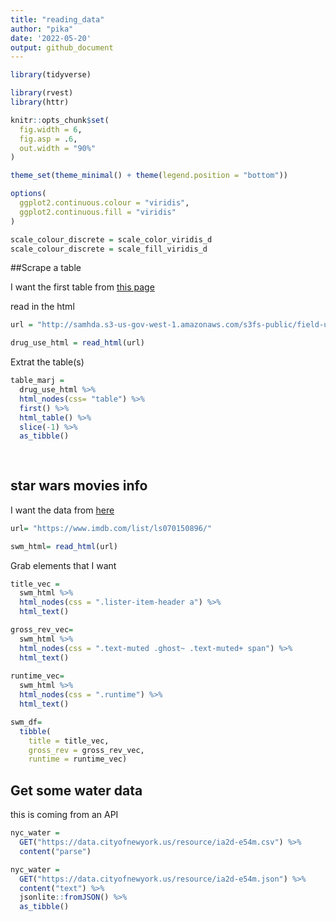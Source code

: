 ```yaml
---
title: "reading_data"
author: "pika"
date: '2022-05-20'
output: github_document
---
```


```r
library(tidyverse)

library(rvest)
library(httr)

knitr::opts_chunk$set(
  fig.width = 6,
  fig.asp = .6,
  out.width = "90%"
)

theme_set(theme_minimal() + theme(legend.position = "bottom"))

options(
  ggplot2.continuous.colour = "viridis",
  ggplot2.continuous.fill = "viridis"
)

scale_colour_discrete = scale_color_viridis_d
scale_colour_discrete = scale_fill_viridis_d
```

##Scrape a table

I want the first table from [this page](https://www.bestplaces.net/cost_of_living/city/new_york/new_york)

read in the html
```r
url = "http://samhda.s3-us-gov-west-1.amazonaws.com/s3fs-public/field-uploads/2k15StateFiles/NSDUHsaeShortTermCHG2015.htm"

drug_use_html = read_html(url)
```

Extrat the table(s)

```r
table_marj =
  drug_use_html %>% 
  html_nodes(css= "table") %>% 
  first() %>% 
  html_table() %>% 
  slice(-1) %>% 
  as_tibble()
  
  
```

## star wars movies info
I want the data from [here](https://www.imdb.com/list/ls070150896/)

```r
url= "https://www.imdb.com/list/ls070150896/"

swm_html= read_html(url)
```

Grab elements that I want 
```r
title_vec =
  swm_html %>% 
  html_nodes(css = ".lister-item-header a") %>% 
  html_text()

gross_rev_vec=
  swm_html %>% 
  html_nodes(css = ".text-muted .ghost~ .text-muted+ span") %>% 
  html_text()
  
runtime_vec=
  swm_html %>% 
  html_nodes(css = ".runtime") %>% 
  html_text()

swm_df=
  tibble(
    title = title_vec,
    gross_rev = gross_rev_vec, 
    runtime = runtime_vec)
```

## Get some water data

this is coming from an API

```r
nyc_water =
  GET("https://data.cityofnewyork.us/resource/ia2d-e54m.csv") %>% 
  content("parse")

nyc_water =
  GET("https://data.cityofnewyork.us/resource/ia2d-e54m.json") %>%
  content("text") %>% 
  jsonlite::fromJSON() %>% 
  as_tibble()
```




